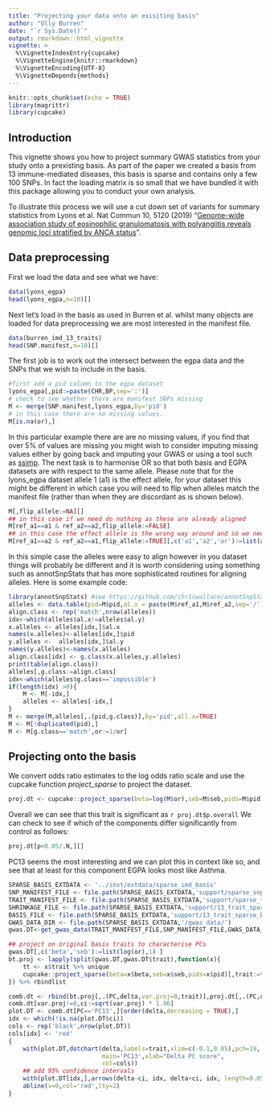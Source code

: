 ```yaml
---
title: "Projecting your data onto an exisiting basis"
author: "Olly Burren"
date: "`r Sys.Date()`"
output: rmarkdown::html_vignette
vignette: >
  %\VignetteIndexEntry{cupcake}
  %\VignetteEngine{knitr::rmarkdown}
  %\VignetteEncoding{UTF-8}
  %\VignetteDepends{methods}
---
```


```r
knitr::opts_chunk$set(echo = TRUE)
library(magrittr)
library(cupcake)
```


## Introduction

This vignette shows you how to project summary GWAS statistics from your study onto a prexisting basis. As part of the paper we created a basis from 13 immune-mediated diseases, this basis is sparse and contains only a few 100 SNPs. In fact the loading matrix is so small that we have bundled it with this package allowing you to conduct your own analysis.

To illustrate this process we will use a cut down set of variants for summary statistics from Lyons et al. Nat Commun 10, 5120 (2019)  "[Genome-wide association study of eosinophilic granulomatosis with polyangiitis reveals genomic loci stratified by ANCA status](https://www.nature.com/articles/s41467-019-12515-9)".

## Data preprocessing

First we load the data and see what we have:
```r
data(lyons_egpa)
head(lyons_egpa,n=10)[]
```

Next let's load in the basis as used in Burren et al. whilst many objects are loaded for data preprocessing we are most interested in the manifest file.

```r
data(burren_imd_13_traits)
head(SNP.manifest,n=10)[]
```

The first job is to work out the intersect between the egpa data and the SNPs that we wish to include in the basis.

```r
#first add a pid column to the egpa dataset
lyons_egpa[,pid:=paste(CHR,BP,sep=':')]
# check to see whether there are manifest SNPs missing
M <- merge(SNP.manifest,lyons_egpa,by='pid')
# in this case there are no missing values.
M[is.na(or),]
```
In this particular example there are are no missing values, if you find that over 5% of values are missing you might wish to consider imputing missing values either by going back and imputing your GWAS or using a tool such as [ssimp](https://github.com/zkutalik/ssimp_software). The next task is to harmonise OR so that both basis and EGPA datasets are with respect to the same allele. Please note that for the lyons_egpa dataset allele 1 (a1) is the effect allele, for your dataset this might be different in which case you will need to flip when alleles match the manifest file (rather than when they are discordant as is shown below).

```r
M[,flip_allele:=NA][]
## in this case if we need do nothing as these are already aligned
M[ref_a1==a1 & ref_a2==a2,flip_allele:=FALSE]
## in this case the effect allele is the wrong way around and so we need to flip
M[ref_a1==a2 & ref_a2==a1,flip_allele:=TRUE][,c('a1','a2','or'):=list(a2,a1,1/or)][]
```

In this simple case the alleles were easy to align however in you dataset things will probably be different and it is worth considering using something such as annotSnpStats that has more sophisticated routines for aligning alleles. Here is some example code:

```r
library(annotSnpStats) #see https://github.com/chr1swallace/annotSnpStats
alleles <- data.table(pid=M$pid,al.x = paste(M$ref_a1,M$ref_a2,sep='/'),al.y=paste(M$a1,M$a2,sep='/'))
align.class <- rep('match',nrow(alleles))
idx<-which(alleles$al.x!=alleles$al.y)
x.alleles <- alleles[idx,]$al.x
names(x.alleles)<-alleles[idx,]$pid
y.alleles <-  alleles[idx,]$al.y
names(y.alleles)<-names(x.alleles)
align.class[idx] <- g.class(x.alleles,y.alleles)
print(table(align.class))
alleles[,g.class:=align.class]
idx<-which(alleles$g.class=='impossible')
if(length(idx) >0){
    M <- M[-idx,]
    alleles <- alleles[-idx,]
}
M <- merge(M,alleles[,.(pid,g.class)],by='pid',all.x=TRUE)
M <- M[!duplicated(pid),]
M <- M[g.class=='match',or:=1/or]
```

## Projecting onto the basis

We convert odds ratio estimates to the log odds ratio scale and use the cupcake function *project_sparse* to project the dataset.

```r
proj.dt <- cupcake::project_sparse(beta=log(M$or),seb=M$seb,pids=M$pid)[,trait:='EGPA'][]
```

Overall we can see that this trait is significant as `r proj.dt$p.overall` We can check to see if which of the components differ significantly from control as follows:

```r
proj.dt[p<0.05/.N,][]
```

PC13 seems the most interesting and we can plot this in context like so, and see that at least for this component EGPA looks most like Asthma.


```r
SPARSE_BASIS_EXTDATA <- '../inst/extdata/sparse_imd_basis'
SNP_MANIFEST_FILE <- file.path(SPARSE_BASIS_EXTDATA,'support/sparse_snp_manifest.RDS')
TRAIT_MANIFEST_FILE <- file.path(SPARSE_BASIS_EXTDATA,'support/sparse_trait_manifest.tab')
SHRINKAGE_FILE <- file.path(SPARSE_BASIS_EXTDATA,'support/13_trait_sparse_shrinkage.RDS')
BASIS_FILE <- file.path(SPARSE_BASIS_EXTDATA,'support/13_trait_sparse_basis.RDS')
GWAS_DATA_DIR <- file.path(SPARSE_BASIS_EXTDATA,'/gwas_data/')
gwas.DT<-get_gwas_data(TRAIT_MANIFEST_FILE,SNP_MANIFEST_FILE,GWAS_DATA_DIR)

## project on original basis traits to characterise PCs
gwas.DT[,c('beta','seb'):=list(log(or),1) ]
bt.proj <- lapply(split(gwas.DT,gwas.DT$trait),function(x){
    tt <- x$trait %>% unique
    cupcake::project_sparse(beta=x$beta,seb=x$seb,pids=x$pid)[,trait:=tt]
}) %>% rbindlist

comb.dt <- rbind(bt.proj[,.(PC,delta,var.proj=0,trait)],proj.dt[,.(PC,delta,var.proj,trait)])
comb.dt[var.proj!=0,ci:=sqrt(var.proj) * 1.96]
plot.DT <- comb.dt[PC=='PC13',][order(delta,decreasing = TRUE),]
idx <- which(!is.na(plot.DT$ci))
cols <- rep('black',nrow(plot.DT))
cols[idx] <- 'red'
{
    with(plot.DT,dotchart(delta,labels=trait,xlim=c(-0.1,0.05),pch=19,
                          main='PC13',xlab="Delta PC score",
                          col=cols))
    ## add 95% confidence intervals
    with(plot.DT[idx,],arrows(delta-ci, idx, delta+ci, idx, length=0.05, angle=90, code=3,col='red'))
    abline(v=0,col='red',lty=2)
}

```
